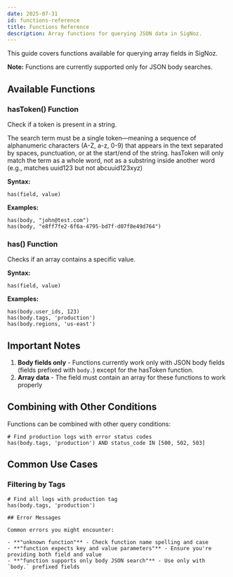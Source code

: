```yaml
---
date: 2025-07-31
id: functions-reference
title: Functions Reference
description: Array functions for querying JSON data in SigNoz.
---
```


This guide covers functions available for querying array fields in SigNoz.

**Note:** Functions are currently supported only for JSON body searches.

## Available Functions

### hasToken() Function

Check if a token is present in a string.

The search term must be a single token—meaning a sequence of alphanumeric characters (A-Z, a-z, 0-9) that appears in the text separated by spaces, punctuation, or at the start/end of the string.
hasToken will only match the term as a whole word, not as a substring inside another word (e.g., matches uuid123 but not abcuuid123xyz)

**Syntax:**
```
has(field, value)
```

**Examples:**
```
has(body, "john@test.com")
has(body, "e8ff7fe2-6f6a-4795-bd7f-d07f8e49d764")
```

### has() Function

Checks if an array contains a specific value.

**Syntax:**
```
has(field, value)
```

**Examples:**
```
has(body.user_ids, 123)
has(body.tags, 'production')
has(body.regions, 'us-east')
```

## Important Notes

1. **Body fields only** - Functions currently work only with JSON body fields (fields prefixed with `body.`) except for the hasToken function.
2. **Array data** - The field must contain an array for these functions to work properly

## Combining with Other Conditions

Functions can be combined with other query conditions:

```
# Find production logs with error status codes
has(body.tags, 'production') AND status_code IN [500, 502, 503]
```

## Common Use Cases

### Filtering by Tags
```
# Find all logs with production tag
has(body.tags, 'production')

## Error Messages

Common errors you might encounter:

- **"unknown function"** - Check function name spelling and case
- **"function expects key and value parameters"** - Ensure you're providing both field and value
- **"function supports only body JSON search"** - Use only with `body.` prefixed fields
